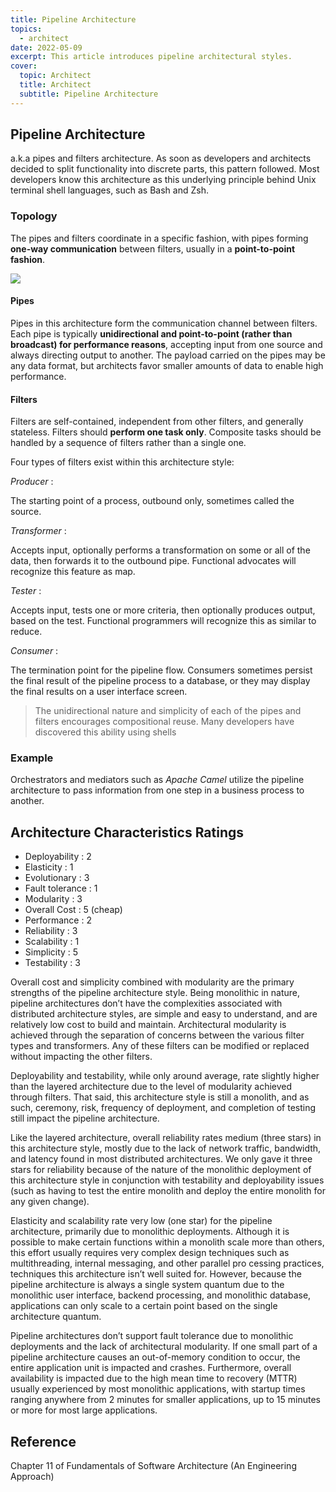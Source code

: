 ```yaml
---
title: Pipeline Architecture
topics:
  - architect
date: 2022-05-09
excerpt: This article introduces pipeline architectural styles.
cover:
  topic: Architect
  title: Architect
  subtitle: Pipeline Architecture
---
```


## Pipeline Architecture

a.k.a pipes and filters architecture. As soon as developers and architects decided to split functionality into discrete
parts, this pattern followed. Most developers know this architecture as this underlying principle behind Unix terminal
shell languages, such as Bash and Zsh.

### Topology

The pipes and filters coordinate in a specific fashion, with pipes forming **one-way communication** between filters,
usually in a **point-to-point fashion**.

<Image src="/images/posts/pipeline-topology.png" width={1703} height={500} />

#### Pipes

Pipes in this architecture form the communication channel between filters. Each pipe is typically **unidirectional and
point-to-point (rather than broadcast) for performance reasons**, accepting input from one source and always directing
output to another. The payload carried on the pipes may be any data format, but architects favor smaller amounts of data
to enable high performance.

#### Filters

Filters are self-contained, independent from other filters, and generally stateless. Filters should **perform one task
only**. Composite tasks should be handled by a sequence of filters rather than a single one.

Four types of filters exist within this architecture style:

_Producer_ :

The starting point of a process, outbound only, sometimes called the source.

_Transformer_ :

Accepts input, optionally performs a transformation on some or all of the data, then forwards it to the outbound pipe.
Functional advocates will recognize this feature as map.

_Tester_ :

Accepts input, tests one or more criteria, then optionally produces output, based on the test. Functional programmers
will recognize this as similar to reduce.

_Consumer_ :

The termination point for the pipeline flow. Consumers sometimes persist the final result of the pipeline process to a
database, or they may display the final results on a user interface screen.

> The unidirectional nature and simplicity of each of the pipes and filters encourages compositional reuse. Many
> developers have discovered this ability using shells

### Example

Orchestrators and mediators such as _Apache Camel_ utilize the pipeline architecture to pass information from one step
in a business process to another.

## Architecture Characteristics Ratings

- Deployability : 2
- Elasticity : 1
- Evolutionary : 3
- Fault tolerance : 1
- Modularity : 3
- Overall Cost : 5 (cheap)
- Performance : 2
- Reliability : 3
- Scalability : 1
- Simplicity : 5
- Testability : 3

Overall cost and simplicity combined with modularity are the primary strengths of the pipeline architecture style. Being
monolithic in nature, pipeline architectures don’t have the complexities associated with distributed architecture
styles, are simple and easy to understand, and are relatively low cost to build and maintain. Architectural modularity
is achieved through the separation of concerns between the various filter types and transformers. Any of these filters
can be modified or replaced without impacting the other filters.

Deployability and testability, while only around average, rate slightly higher than the layered architecture due to the
level of modularity achieved through filters. That said, this architecture style is still a monolith, and as such,
ceremony, risk, frequency of deployment, and completion of testing still impact the pipeline architecture.

Like the layered architecture, overall reliability rates medium (three stars) in this architecture style, mostly due to
the lack of network traffic, bandwidth, and latency found in most distributed architectures. We only gave it three stars
for reliability because of the nature of the monolithic deployment of this architecture style in conjunction with
testability and deployability issues (such as having to test the entire monolith and deploy the entire monolith for any
given change).

Elasticity and scalability rate very low (one star) for the pipeline architecture, primarily due to monolithic
deployments. Although it is possible to make certain functions within a monolith scale more than others, this effort
usually requires very complex design techniques such as multithreading, internal messaging, and other parallel pro
cessing practices, techniques this architecture isn’t well suited for. However, because the pipeline architecture is
always a single system quantum due to the monolithic user interface, backend processing, and monolithic database,
applications can only scale to a certain point based on the single architecture quantum.

Pipeline architectures don’t support fault tolerance due to monolithic deployments and the lack of architectural
modularity. If one small part of a pipeline architecture causes an out-of-memory condition to occur, the entire
application unit is impacted and crashes. Furthermore, overall availability is impacted due to the high mean time to
recovery (MTTR) usually experienced by most monolithic applications, with startup times ranging anywhere from 2 minutes
for smaller applications, up to 15 minutes or more for most large applications.

## Reference

Chapter 11 of Fundamentals of Software Architecture (An Engineering Approach)
